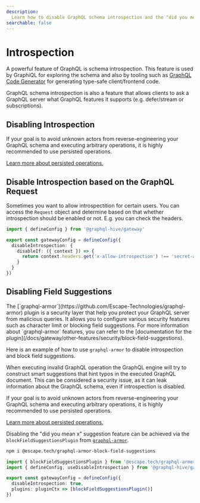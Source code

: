 ```yaml
---
description:
  Learn how to disable GraphQL schema introspection and the "did you mean x" suggestion feature.
searchable: false
---
```



# Introspection

A powerful feature of GraphQL is schema introspection. This feature is used by GraphiQL for
exploring the schema and also by tooling such as
[GraphQL Code Generator](https://the-guild.dev/graphql/codegen) for generating type-safe
client/frontend code.

GraphQL schema introspection is also a feature that allows clients to ask a GraphQL server what
GraphQL features it supports (e.g. defer/stream or subscriptions).

## Disabling Introspection

<Callout>
  If your goal is to avoid unknown actors from reverse-engineering your GraphQL
  schema and executing arbitrary operations, it is highly recommended to use
  persisted operations.

[Learn more about persisted operations.](/docs/gateway/persisted-documents)

</Callout>

## Disable Introspection based on the GraphQL Request

Sometimes you want to allow introspectition for certain users. You can access the `Request` object
and determine based on that whether introspection should be enabled or not. E.g. you can check the
headers.

```ts filename="gateway.config.ts" {7}
import { defineConfig } from '@graphql-hive/gateway'

export const gatewayConfig = defineConfig({
  disableIntrospection: {
    disableIf: ({ context }) => {
      return context.headers.get('x-allow-introspection') !== 'secret-access-key'
    }
  }
})
```

## Disabling Field Suggestions

<Callout>
  The [`graphql-armor`](https://github.com/Escape-Technologies/graphql-armor) plugin is a security layer that help you protect your GraphQL server from malicious queries.
  It allows you to configure various security features such as character limit or blocking field suggestions.
  For more information about `graphql-armor` features, you can refer to the [documentation for the plugin](/docs/gateway/other-features/security/block-field-suggestions).

Here is an example of how to use `graphql-armor` to disable introspection and block field
suggestions.

</Callout>

When executing invalid GraphQL operation the GraphQL engine will try to construct smart suggestions
that hint typos in the executed GraphQL document. This can be considered a security issue, as it can
leak information about the GraphQL schema, even if introspection is disabled.

<Callout>
  If your goal is to avoid unknown actors from reverse-engineering your GraphQL
  schema and executing arbitrary operations, it is highly recommended to use
  persisted operations.

[Learn more about persisted operations.](/docs/gateway/persisted-documents)

</Callout>

Disabling the "did you mean x" suggestion feature can be achieved via the
`blockFieldSuggestionsPlugin` from
[`graphql-armor`](https://github.com/Escape-Technologies/graphql-armor).

```sh npm2yarn
npm i @escape.tech/graphql-armor-block-field-suggestions
```

```ts filename="Disabling the 'did you mean x' suggestion feature with a plugin" {2, 7}
import { blockFieldSuggestionsPlugin } from '@escape.tech/graphql-armor-block-field-suggestions'
import { defineConfig, useDisableIntrospection } from '@graphql-hive/gateway'

export const gatewayConfig = defineConfig({
  disableIntrospection: true,
  plugins: pluginCtx => [blockFieldSuggestionsPlugin()]
})
```

